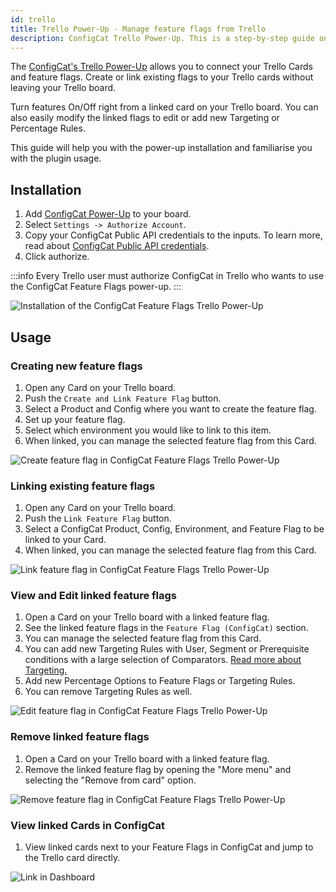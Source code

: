 ```yaml
---
id: trello
title: Trello Power-Up - Manage feature flags from Trello
description: ConfigCat Trello Power-Up. This is a step-by-step guide on how to connect and manage feature flags from Trello boards and cards.
---
```


The <a href="https://trello.com/power-ups/5e694b66d2511a3601ebd0fb" target="_blank">ConfigCat's Trello Power-Up</a> allows you to connect your Trello Cards and feature flags. Create or link existing flags to your Trello cards without leaving your Trello board.

Turn features On/Off right from a linked card on your Trello board. You can also easily modify the linked flags to edit or add new Targeting or Percentage Rules.

This guide will help you with the power-up installation and familiarise you with the plugin usage.

## Installation

1. Add <a href="https://trello.com/power-ups/5e694b66d2511a3601ebd0fb" target="_blank">ConfigCat Power-Up</a> to your board.
2. Select `Settings -> Authorize Account`.
3. Copy your ConfigCat Public API credentials to the inputs. To learn more, read about <a href="https://app.configcat.com/my-account/public-api-credentials" target="_blank">ConfigCat Public API credentials</a>.
4. Click authorize.

:::info
Every Trello user must authorize ConfigCat in Trello who wants to use the ConfigCat Feature Flags power-up.
:::

<img src="/docs/assets/trello/install.gif" className="zoomable" alt="Installation of the ConfigCat Feature Flags Trello Power-Up" />

## Usage

### Creating new feature flags

1. Open any Card on your Trello board.
2. Push the `Create and Link Feature Flag` button.
3. Select a Product and Config where you want to create the feature flag.
4. Set up your feature flag.
5. Select which environment you would like to link to this item.
6. When linked, you can manage the selected feature flag from this Card.

<img src="/docs/assets/trello/create-link.gif" className="zoomable" alt="Create feature flag in ConfigCat Feature Flags Trello Power-Up" />

### Linking existing feature flags

1. Open any Card on your Trello board.
2. Push the `Link Feature Flag` button.
3. Select a ConfigCat Product, Config, Environment, and Feature Flag to be linked to your Card.
4. When linked, you can manage the selected feature flag from this Card.

<img src="/docs/assets/trello/link-existing.gif" className="zoomable" alt="Link feature flag in ConfigCat Feature Flags Trello Power-Up" />

### View and Edit linked feature flags

1. Open a Card on your Trello board with a linked feature flag.
2. See the linked feature flags in the `Feature Flag (ConfigCat)` section.
3. You can manage the selected feature flag from this Card.
4. You can add new Targeting Rules with User, Segment or Prerequisite conditions with a large selection of Comparators.  [Read more about Targeting.](../targeting/targeting-overview.mdx)
5. Add new Percentage Options to Feature Flags or Targeting Rules.
6. You can remove Targeting Rules as well.

<img src="/docs/assets/trello/edit-ff.gif" className="zoomable" alt="Edit feature flag in ConfigCat Feature Flags Trello Power-Up" />

### Remove linked feature flags

1. Open a Card on your Trello board with a linked feature flag.
2. Remove the linked feature flag by opening the "More menu" and selecting the "Remove from card" option.

<img src="/docs/assets/trello/remove-ff.gif" className="zoomable" alt="Remove feature flag in ConfigCat Feature Flags Trello Power-Up" />

### View linked Cards in ConfigCat

1. View linked cards next to your Feature Flags in ConfigCat and jump to the Trello card directly.

<img src="/docs/assets/trello/open-from-dashboard.gif" className="zoomable" alt="Link in Dashboard" />
